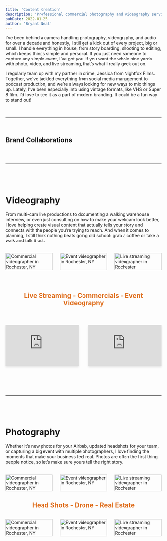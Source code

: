 ```yaml
---
title: 'Content Creation'
description: 'Professional commercial photography and videography services in Rochester, NY. Event Photography & Videographer, Live Streaming, Content Creation, and everything in-between.'
pubDate: 2022-01-25
author: 'Bryant Neal'
---
```




I’ve been behind a camera handling photography, videography, and audio for over a decade and honestly, I still get a kick out of every project, big or small. I handle everything in house, from story boarding, shooting to editing, which keeps things simple and personal. If you just need someone to capture any simple event, I’ve got you. If you want the whole nine yards with photo, video, and live streaming, that’s what I really geek out on.

I regularly team up with my partner in crime, Jessica from Nightfox Films. Together, we’ve tackled everything from social media management to podcast production, and we’re always looking for new ways to mix things up. Lately, I’ve been especially into using vintage formats, like VHS or Super 8 film. I’d love to see it as a part of modern branding. It could be a fun way to stand out!

<div style="height: 1.25rem;"></div>

---

<div style="height: 1rem;"></div>

## Brand Collaborations  

<BrandLogoGallery />

<div style="height: 2rem;"></div>

---

<div style="height: 3rem;"></div>

# Videography

From multi-cam live productions to documenting a walking warehouse interview, or even just consulting on how to make your webcam look better, I love helping create visual content that actually tells your story and connects with the people you’re trying to reach. And when it comes to planning, I still think nothing beats going old school: grab a coffee or take a walk and talk it out.

<div class="image-grid" style="display: grid; grid-template-columns: repeat(3, 1fr); gap: 1.5rem; margin: 2rem 0;">
  <Image src={commercialVideographerImg} alt="Commercial videographer in Rochester, NY" style="width: 100%; height: auto; border: none !important; padding: 0 !important; border-radius: 0 !important;" />
  <Image src={eventVideographerImg} alt="Event videographer in Rochester, NY" style="width: 100%; height: auto; border: none !important; padding: 0 !important; border-radius: 0 !important;" />
  <Image src={liveStreamingVideographerImg} alt="Live streaming videographer in Rochester" style="width: 100%; height: auto; border: none !important; padding: 0 !important; border-radius: 0 !important;" />
</div>

<div style="height: .5rem;"></div>

<h2 style="text-align: center; color: #df7020;">Live Streaming - Commercials - Event Videography</h2>

<div style="height: .5rem;"></div>

<div class="video-grid" style="display: grid; grid-template-columns: 1fr 1fr; gap: 2rem; margin: 2rem 0;">
  <div style="position: relative; padding-bottom: 56.25%; height: 0; overflow: hidden; box-shadow: 0 4px 6px rgba(0, 0, 0, 0.1);">
    <iframe src="https://player.vimeo.com/video/1116243465" style="position: absolute; top: 0; left: 0; width: 100%; height: 100%;" frameborder="0" allow="autoplay; fullscreen; picture-in-picture" allowfullscreen></iframe>
  </div>

  <div style="position: relative; padding-bottom: 56.25%; height: 0; overflow: hidden; box-shadow: 0 4px 6px rgba(0, 0, 0, 0.1);">
    <iframe src="https://player.vimeo.com/video/996257887?h=62bdf87e82" style="position: absolute; top: 0; left: 0; width: 100%; height: 100%;" frameborder="0" allow="autoplay; fullscreen; picture-in-picture" allowfullscreen></iframe>
  </div>
</div>

<div style="height: 3rem;"></div>

---

<div style="height: 3rem;"></div>

# Photography

Whether it’s new photos for your Airbnb, updated headshots for your team, or capturing a big event with multiple photographers, I love finding the moments that make your business feel real. Photos are often the first thing people notice, so let’s make sure yours tell the right story.

<div class="image-grid" style="display: grid; grid-template-columns: repeat(3, 1fr); gap: 1.5rem; margin: 2rem 0;">
  <Image src={headshot1} alt="Commercial videographer in Rochester, NY" style="width: 100%; height: auto; border: none !important; padding: 0 !important; border-radius: 0 !important;" />
  <Image src={realestate1} alt="Event videographer in Rochester, NY" style="width: 100%; height: auto; border: none !important; padding: 0 !important; border-radius: 0 !important;" />
  <Image src={headshot2} alt="Live streaming videographer in Rochester" style="width: 100%; height: auto; border: none !important; padding: 0 !important; border-radius: 0 !important;" />
</div>

<h2 style="text-align: center; color: #df7020;">Head Shots - Drone - Real Estate</h2>

<div class="image-grid" style="display: grid; grid-template-columns: repeat(3, 1fr); gap: 1.5rem; margin: 2rem 0;">
  <Image src={realestate2} alt="Commercial videographer in Rochester, NY" style="width: 100%; height: auto; border: none !important; padding: 0 !important; border-radius: 0 !important;" />
  <Image src={eventphoto} alt="Event videographer in Rochester, NY" style="width: 100%; height: auto; border: none !important; padding: 0 !important; border-radius: 0 !important;" />
  <Image src={drone} alt="Live streaming videographer in Rochester" style="width: 100%; height: auto; border: none !important; padding: 0 !important; border-radius: 0 !important;" />
</div>